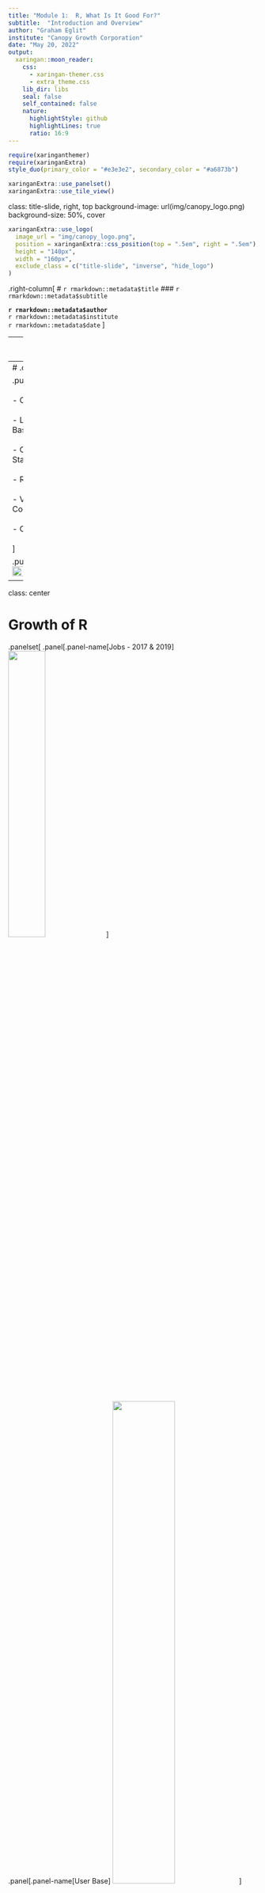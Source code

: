 ```yaml
---
title: "Module 1:  R, What Is It Good For?"
subtitle:  "Introduction and Overview"
author: "Graham Eglit"
institute: "Canopy Growth Corporation"
date: "May 20, 2022"
output:
  xaringan::moon_reader:
    css: 
      - xaringan-themer.css
      - extra_theme.css
    lib_dir: libs
    seal: false
    self_contained: false
    nature:
      highlightStyle: github
      highlightLines: true
      ratio: 16:9
---
```


```r
require(xaringanthemer)
require(xaringanExtra)
style_duo(primary_color = "#e3e3e2", secondary_color = "#a6873b")
```

```r
xaringanExtra::use_panelset()
xaringanExtra::use_tile_view()
```

class: title-slide, right, top
background-image: url(img/canopy_logo.png)
background-size: 50%, cover

```r
xaringanExtra::use_logo(
  image_url = "img/canopy_logo.png",
  position = xaringanExtra::css_position(top = ".5em", right = ".5em"),
  height = "140px",
  width = "160px",
  exclude_class = c("title-slide", "inverse", "hide_logo")
)
```


.right-column[
# `r rmarkdown::metadata$title`
### `r rmarkdown::metadata$subtitle`

**`r rmarkdown::metadata$author`**<br>
`r rmarkdown::metadata$institute`<br>
`r rmarkdown::metadata$date`
]


---
class: inverse, center, middle

# Introduction




---
# .center[Why R?]

.pull-left[
- Free <br> <br>
- Open Source <br> <br>
- Large User Base/Community <br> <br>
- Cutting-Edge Statistics <br> <br>
- Reproducibility <br> <br>
- Version Control/Collaboration <br> <br>
- Communication <br> <br>
]

.pull-right[
<img src="img/hex_rstudio.png" width="65%"/>
]




---
class: center

# Growth of R

.panelset[
.panel[.panel-name[Jobs - 2017 & 2019]
<img src="img/mod1/pop_jobs.png" width="38.5%"/>
<figcaption>Figure from [The Popularity of Data Science Software](https://r4stats.com/articles/popularity/)</figcaption>
] <!---->

.panel[.panel-name[User Base]
<img src="img/mod1/pop_tidy.png" width="50%"/>
<figcaption>Figure from [R's Demise is Highly Overblown](https://www.alfredogmarquez.com/2019/12/29/r-s-demise-higly-overblown/)</figcaption>
] <!---->

.panel[.panel-name[Primary Tool]
<img src="img/mod1/pop_use.png" width="47%"/>
<figcaption>Figure from [The Popularity of Data Science Software](https://r4stats.com/articles/popularity/)</figcaption>
] <!---->

.panel[.panel-name[1995 - 2016 Articles]
<img src="img/mod1/pop_time.png" width="36%"/>
<figcaption>Figure from [The Popularity of Data Science Software](https://r4stats.com/articles/popularity/)</figcaption>
] <!---->

.panel[.panel-name[2018 Articles]
<img src="img/mod1/pop_articles.png" width="33.5%"/>
<figcaption>Figure from [The Popularity of Data Science Software](https://r4stats.com/articles/popularity/)</figcaption>
] <!---->

] <!--end of panelset-->






---
# .center[You Can Do Cool Stuff In R]

.pull-left[
<br> <br>
- [Generative Art](https://www.data-imaginist.com/art) <br> <br>
- [Websites](https://www.lucymcgowan.com/) <br> <br>
- [Data Visualization](https://www.cedricscherer.com/top/dataviz/) <br> <br>
- [Resumes](https://twitter.com/NicholasStrayer/status/1178754342289121280/photo/1) <br> <br>
]

.pull-right[
<br> <br>
- [Books](https://r4ds.had.co.nz/index.html) <br> <br>
- [Slides](https://spcanelon.github.io/xaringan-basics-and-beyond/) <br> <br>
- [Shiny Apps](https://shiny.rstudio.com/gallery/) <br> <br>
- [Interactive Visualizations](https://rpsychologist.com/pvalue/) <br> <br>
]




---
# .center[Why Not R?]

.left-column[
<br>
<br>
- Learning Curve <br> <br>
- Ever-Expanding Ecosystem <br> <br>
- Validation? <br> <br>
- Opinionated <br> <br>
]

.right-column[
<img src="img/mod1/packages.png" width="80%"/>
.caption[
Figure from [Gergely Daróczi](https://gist.github.com/daroczig/3cf06d6db4be2bbe3368)
]
]



---
class: inverse, middle, center

# Overview



---
# .center[History of R]

.right-column[
- R is a descendent of the S programming language
- S was developed at the Bell Telephone Laboratories in 1976
- S was designed for data analysis, but with the goal that *users* would become *developers*
- In 1988, the third version of S (S3) was rewritten in C and began to resemble the R language in use today.  
    - S4 was later released in 1998
- R was created in 1991 by Ross Ihaka and Robert Gentleman
- R was released using a GNU General Public License in 1995, ensuring that it would remain free and open source
- In 2001, R version 1.0.0 was released to the public
- The most recent version of R is 4.2.0, which was released on 2022-04-22
]

.left-column[
<img src="img/mod1/gentleman.png" width="70%"/>
<figcaption>Robert Gentleman<figcaption>

<img src="img/mod1/ihaka.jpg" width="80%"/>
<figcaption>Ross Ihaka<figcaption>
]




---
# .center[R vs. R Studio]

.pull-left[.center[
## R 
.bullets[
A programming langauge <br>
A console <br>
Runs computations <br>
]
<img src="img/mod1/r_console.jpg" width="40%"/>
<br>
DON'T USE THIS ONE!
]]

.pull-left[.center[
## R Studio
An add-on that integrates with R <br>
Creates a more user-friendly interface <br>
An **Integrated Development Environment (IDE)**

<img src="img/mod1/r_studio.png" width="32%"/>
<br>
USE THIS ONE!
]]




---
class: center

# R vs. R Studio

.middle[
<img src="img/mod1/modern_dive.png" width="75%"/>
.caption[
Figure from [Modern Dive](https://moderndive.com/1-getting-started.html)
]
]


---
class: center, middle

# Let's Tour R and R Studio!
<img src="img/mod1/tour.jpg" width="75%"/>


---
.center[
# R Syntaxes
]

.pull-left[
## Base R
- The original R syntax
- All the functionality that's pre-loaded when you open an R session
- Core packages: `base`, `compiler`, `datasets`, `graphics`, `grDevices`, `grid`, `methods`, `parallel`, `splines`, `stats`, `stats4`, `tcltk`, `tools`, `translations`, `utils`
.center[
<img src="img/mod1/artofr.jpg" width="25%"/>
]
]

.pull-right[
## Tidyverse
- Released in 2016
- A suite of add-on packages that follow a coherent programming style
- Core packages: `dplyr`, `ggplot2`, `tidyr`, `readr`, `purrr`, `tibble`, `stringr`, `forcats`
<br>
<br>

.center[
<img src="img/mod1/r4ds.jpg" width="25%"/>
]
]


---

.center[
# Objects, Functions, and Packages
]

.pull-left[
- **Object** - A named listing of information that you can call up
  - can be a single number, a plot, a dataframe, a model, etc.
  -  in R, everything is an object!
- **Function** - an encoded set of instructions for acting upon objects
  - e.g., `mean`, `sum`, `plot`, etc.
  - functions are also objects!
- **Package** - a collection of functions that are bundled together
  - typically, functions in a pacakge accomplish a similar set of tasks
  - e.g., `ggplot2` is a package (bundle of functions) that is focused on data visualization
]

.pull-right[
```r
x <- c(3, 7, 5)
x
sum(x)

mean(x)
```

]



---

.center[
# Where Do Packages Come From?
]

.pull-left[
- Packages are developed by R users
- They're submitted and stored on the Comprehensive R Archive Network (CRAN) for public use
- Other R users can then download those packages onto their own computers (using `install.packages`)
- To use the functions within a package, the package needs to be loaded during an R session (using `require` or `library`)
]

.pull-right[
<br>
<br>
<br>
```r
install.packages("tidyverse")
```

<br>

```r
require(tidyverse)
library(tidyverse)
```

]

<br>

.center[
<img src="img/mod1/cran.png" width="60%"/>
]

---
class: inverse, center, middle

# Concluding Remarks


---
.center[
# Where have we been?
]

.pull-left[
<br>
- R is a free and **open source** statistcal software
- **R users** are also **R developers**
- R developers create **packages** of **functions** that are uploaded onto **CRAN**
- We (R users) can download those packages from CRAN onto our computers
- R studio is an **integrated development environment** that has helpful tools and features that make using R easier
- We'll use R Studio to communicate with R and use the cool stuff that R developers have created to **create cool stuff** of our own
]

.pull-right[
<br>
.center[
<img src="img/mod1/hair.jpg" width="70%"/>
]
]


---
<br>

.center[
<img src="img/mod1/next.jpg" width="55%"/>
]

.left[
### A quick journey through Base R...
]

.right[
### ...And then off to the Tidyverse
]

